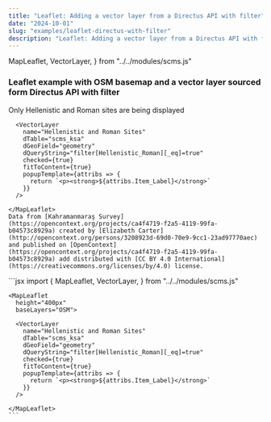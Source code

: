```yaml
---
title: "Leaflet: Adding a vector layer from a Directus API with filter"
date: "2024-10-01"
slug: "examples/leaflet-directus-with-filter"
description: "Leaflet: Adding a vector layer from a Directus API with filter"
---
```


  MapLeaflet,
  VectorLayer,
} from "../../modules/scms.js"


### Leaflet example with OSM basemap and a vector layer sourced form Directus API with filter

Only Hellenistic and Roman sites are being displayed

<div className="row mt-3 mb-5 border-top border-bottom py-3">
  <div className="col-6">
    <MapLeaflet
      height="400px"
      baseLayers="OSM">

      <VectorLayer
        name="Hellenistic and Roman Sites"
        dTable="scms_ksa"
        dGeoField="geometry"
        dQueryString="filter[Hellenistic_Roman][_eq]=true"
        checked={true}
        fitToContent={true}
        popupTemplate={attribs => {
          return `<p><strong>${attribs.Item_Label}</strong>`
        }}
      />

    </MapLeaflet>
    Data from [Kahramanmaraş Survey](https://opencontext.org/projects/ca4f4719-f2a5-4119-99fa-b04573c8929a) created by [Elizabeth Carter](http://opencontext.org/persons/3208923d-69d0-70e9-9cc1-23ad97770aec) and published on [OpenContext](https://opencontext.org/projects/ca4f4719-f2a5-4119-99fa-b04573c8929a) add distributed with [CC BY 4.0 International](https://creativecommons.org/licenses/by/4.0) license.
  </div>
  <div className="col-6">
    ```jsx
    import {
      MapLeaflet,
      VectorLayer,
    } from "../../modules/scms.js"

    <MapLeaflet
      height="400px"
      baseLayers="OSM">

      <VectorLayer
        name="Hellenistic and Roman Sites"
        dTable="scms_ksa"
        dGeoField="geometry"
        dQueryString="filter[Hellenistic_Roman][_eq]=true"
        checked={true}
        fitToContent={true}
        popupTemplate={attribs => {
          return `<p><strong>${attribs.Item_Label}</strong>`
        }}
      />

    </MapLeaflet>
    ```
  </div>
</div>